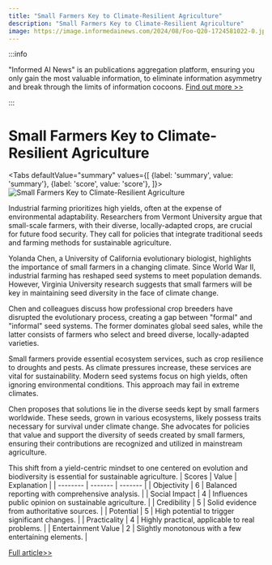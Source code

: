 ```yaml
---
title: "Small Farmers Key to Climate-Resilient Agriculture"
description: "Small Farmers Key to Climate-Resilient Agriculture"
image: https://image.informedainews.com/2024/08/Foo-Q20-1724581022-0.jpg
---
```



:::info

"Informed AI News" is an publications aggregation platform, ensuring you only gain the most valuable information, to eliminate information asymmetry and break through the limits of information cocoons.  [Find out more >>](/)

:::

# Small Farmers Key to Climate-Resilient Agriculture


<Tabs
	defaultValue="summary"
	values={[
	{label: 'summary', value: 'summary'},
	{label: 'score', value: 'score'},
]}>
<TabItem value="summary">
<img
  src="https://image.informedainews.com/2024/08/Foo-Q20-1724581022-0.jpg"
  alt="Small Farmers Key to Climate-Resilient Agriculture"
/>



Industrial farming prioritizes high yields, often at the expense of environmental adaptability. Researchers from Vermont University argue that small-scale farmers, with their diverse, locally-adapted crops, are crucial for future food security. They call for policies that integrate traditional seeds and farming methods for sustainable agriculture.

Yolanda Chen, a University of California evolutionary biologist, highlights the importance of small farmers in a changing climate. Since World War II, industrial farming has reshaped seed systems to meet population demands. However, Virginia University research suggests that small farmers will be key in maintaining seed diversity in the face of climate change.

Chen and colleagues discuss how professional crop breeders have disrupted the evolutionary process, creating a gap between "formal" and "informal" seed systems. The former dominates global seed sales, while the latter consists of farmers who select and breed diverse, locally-adapted varieties.

Small farmers provide essential ecosystem services, such as crop resilience to droughts and pests. As climate pressures increase, these services are vital for sustainability. Modern seed systems focus on high yields, often ignoring environmental conditions. This approach may fail in extreme climates.

Chen proposes that solutions lie in the diverse seeds kept by small farmers worldwide. These seeds, grown in various ecosystems, likely possess traits necessary for survival under climate change. She advocates for policies that value and support the diversity of seeds created by small farmers, ensuring their contributions are recognized and utilized in mainstream agriculture.

This shift from a yield-centric mindset to one centered on evolution and biodiversity is essential for sustainable agriculture.
</TabItem>
<TabItem value="score">
	| Scores     | Value   | Explanation |
	| -------- | ------- | ------- |
	| Objectivity  | 6    | Balanced reporting with comprehensive analysis.    |
	| Social Impact | 4     | Influences public opinion on sustainable agriculture.    |
	| Credibility    | 5    | Solid evidence from authoritative sources.    |
	| Potential    | 5    | High potential to trigger significant changes.    |
	| Practicality    | 4    | Highly practical, applicable to real problems.    |
	| Entertainment Value    | 2    | Slightly monotonous with a few entertaining elements.    |
</TabItem>
</Tabs>

[Full article>>](https://www.cnbeta.com.tw/articles/science/1443413.htm)
